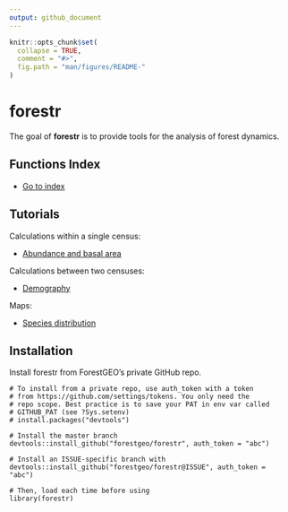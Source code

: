 ```yaml
---
output: github_document
---
```


<!-- README.md is generated from README.Rmd. Please edit that file -->

```r
knitr::opts_chunk$set(
  collapse = TRUE,
  comment = "#>",
  fig.path = "man/figures/README-"
)
```

# forestr

The goal of __forestr__ is to provide tools for the analysis of forest dynamics. 

## Functions Index

* [Go to index](https://forestgeo.github.io/forestr/reference/index.html)

## Tutorials

Calculations within a single census:

* [Abundance and basal area](https://bookdown.org/forestgeoguest/abundance/)

Calculations between two censuses:

* [Demography](https://bookdown.org/forestgeoguest/demography/)

Maps:

* [Species distribution](https://bookdown.org/forestgeoguest/map/)

## Installation

Install forestr from ForestGEO's private GitHub repo.

```
# To install from a private repo, use auth_token with a token
# from https://github.com/settings/tokens. You only need the
# repo scope. Best practice is to save your PAT in env var called
# GITHUB_PAT (see ?Sys.setenv)
# install.packages("devtools")

# Install the master branch
devtools::install_github("forestgeo/forestr", auth_token = "abc")

# Install an ISSUE-specific branch with
devtools::install_github("forestgeo/forestr@ISSUE", auth_token = "abc")

# Then, load each time before using
library(forestr)
```

